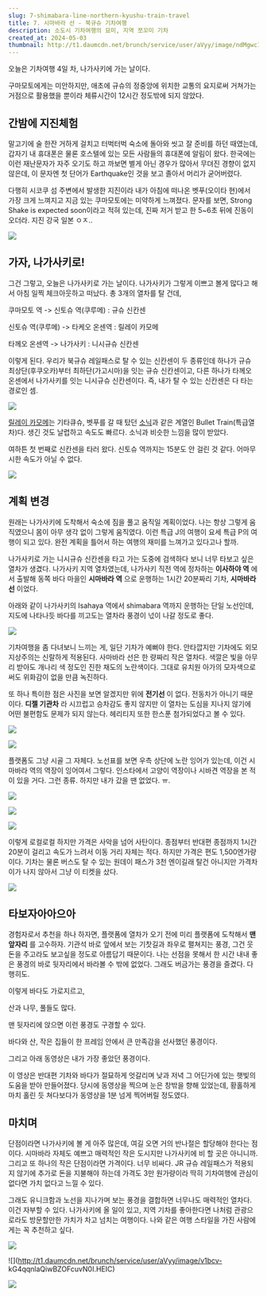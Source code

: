 ```yaml
---
slug: 7-shimabara-line-northern-kyushu-train-travel
title: 7. 시마바라 선 - 북규슈 기차여행
description: 소도시 기차여행의 묘미, 지역 쪼꼬미 기차
created_at: 2024-05-03
thumbnail: http://t1.daumcdn.net/brunch/service/user/aVyy/image/ndMgwc1pboSX6QGj23F_5YAesK0.HEIC
---
```


오늘은 기차여행 4일 차, 나가사키에 가는 날이다.

구마모토에게는 미안하지만, 애초에 규슈의 정중앙에 위치한 교통의 요지로써 거쳐가는 거점으로 활용했을 뿐이라 체류시간이 12시간 정도밖에 되지
않았다.

## **간밤에 지진체험**

말고기에 술 한잔 거하게 걸치고 터벅터벅 숙소에 돌아와 씻고 잘 준비를 하던 때였는데, 갑자기 내 휴대폰은 물론 호스텔에 있는 모든 사람들의
휴대폰에 알림이 왔다. 한국에는 이런 재난문자가 자주 오기도 하고 까보면 별게 아닌 경우가 많아서 무뎌진 경향이 없지 않은데, 이 문자엔 첫
단어가 Earthquake인 것을 보고 졸아서 머리가 굳어버렸다.

다행히 시코쿠 섬 주변에서 발생한 지진이라 내가 아침에 떠나온 벳푸(오이타 현)에서 가장 크게 느껴지고 지금 있는 쿠마모토에는 미약하게
느껴졌다. 문자를 보면, Strong Shake is expected soon이라고 적혀 있는데, 진짜 저거 받고 한 5~6초 뒤에 진동이
오더라. 지진 강국 일본 ㅇㅈ..

![](http://t1.daumcdn.net/brunch/service/user/aVyy/image/wN25k2Qvo7BtlAOrliZB3uJNKb0.jpg)

## **가자, 나가사키로!**

그건 그렇고, 오늘은 나가사키로 가는 날이다. 나가사키가 그렇게 이쁘고 볼게 많다고 해서 아침 일찍 체크아웃하고 떠났다. 총 3개의 열차를
탈 건데,

쿠마모토 역 -> 신토슈 역(쿠루메) : 규슈 신칸센

신토슈 역(쿠루메) -> 타케오 온센역 : 릴레이 카모메

타께오 온센역 -> 나가사키 : 니시규슈 신칸센

이렇게 된다. 우리가 북규슈 레일패스로 탈 수 있는 신칸센이 두 종류인데 하나가 규슈 최상단(후쿠오카)부터 최하단(가고시마)을 잇는 규슈
신칸센이고, 다른 하나가 타께오 온센에서 나가사키를 잇는 니시규슈 신칸센이다. 즉, 내가 탈 수 있는 신칸센은 다 타는 경로인 셈.

![](http://t1.daumcdn.net/brunch/service/user/aVyy/image/f2-lz1OqLa95JCDbCZtVKjzl534.jpeg)

[릴레이 카모메](https://www.jrkyushu.co.jp/english/train/asoboy.html)는 기타큐슈, 벳푸를 갈 때
탔던 [소닉](https://brunch.co.kr/@dlsghwns/134)과 같은 계열인 Bullet Train(특급열차)다. 생긴 것도
날렵하고 속도도 빠르다. 소닉과 비슷한 느낌을 많이 받았다.

여하튼 첫 번째로 신칸센을 타러 왔다. 신토슈 역까지는 15분도 안 걸린 것 같다. 어마무시한 속도가 아닐 수 없다.

![](http://t1.daumcdn.net/brunch/service/user/aVyy/image/YJ3yt52hfmqNtMbwe9PSYYSQkTs.HEIC)

## **계획 변경**

원래는 나가사키에 도착해서 숙소에 짐을 풀고 움직일 계획이었다. 나는 항상 그렇게 움직였으니 몸이 아무 생각 없이 그렇게 움직였다. 이런
특급 J의 여행이 요세 특급 P의 여행이 되고 있다. 완전 계획을 틀어서 하는 여행의 재미를 느껴가고 있다고나 할까.

나가사키로 가는 니시규슈 신칸센을 타고 가는 도중에 검색하다 보니 너무 타보고 싶은 열차가 생겼다. 나가사키 지역 열차였는데, 나가사키 직전
역에 정차하는 **이사하야 역** 에서 출발해 동쪽 바다 마을인 **시마바라 역** 으로 운행하는 1시간 20분짜리 기차, **시마바라
선** 이었다.

아래와 같이 나가사키의 Isahaya 역에서 shimabara 역까지 운행하는 단일 노선인데, 지도에 나타나듯 바다를 끼고도는 열차라 풍경이
넋이 나갈 정도로 좋다.

![](http://t1.daumcdn.net/brunch/service/user/aVyy/image/GxLHcQW1P80W6iQQiSkHkEp32KE.jpeg)

기차여행을 좀 다녀보니 느끼는 게, 일단 기차가 예뻐야 한다. 안타깝지만 기차에도 외모지상주의는 신랄하게 적용된다. 사마바라 선은 한 량짜리
작은 열차다. 색깔은 빛을 아무리 받아도 개나리 색 정도인 진한 채도의 노란색이다. 그대로 유치원 아가의 모자색으로 써도 위화감이 없을 만큼
녹진하다.

또 하나 특이한 점은 사진을 보면 알겠지만 위에 **전기선** 이 없다. 전동차가 아니기 때문이다. **디젤 기관차** 라 시끄럽고 승차감도
좋지 않지만 이 열차는 도심을 지나지 않기에 어떤 불편함도 문제가 되지 않는다. 헤리티지 또한 한스푼 첨가되었다고 볼 수 있다.

![](http://t1.daumcdn.net/brunch/service/user/aVyy/image/O2LFSKUoBKNbzi7qF8tsuy2cA2o.heic)

![](http://t1.daumcdn.net/brunch/service/user/aVyy/image/AqB3xlNm8Hbtduo26wx_VxrjP5o.heic)

플랫폼도 그냥 시골 그 자체다. 노선표를 보면 우측 상단에 노란 잉어가 있는데, 이건 시마바라 역의 역장이 잉어여서 그렇다. 인스타에서
고양이 역장이나 시바견 역장을 본 적이 있을 거다. 그런 종류. 하지만 내가 갔을 땐 없었다. ㅠ.

![](http://t1.daumcdn.net/brunch/service/user/aVyy/image/1t07Dj_zJqHvDREUu5UeGzruZrU.heic)

![](http://t1.daumcdn.net/brunch/service/user/aVyy/image/WzKYCSW1mmtZlyPkoS9gvWzkJNc.heic)

![](http://t1.daumcdn.net/brunch/service/user/aVyy/image/4mjgmqHaXMyAGsip92kU8hDyR4c.heic)

이렇게 로컬로컬 하지만 가격은 사악을 넘어 사탄이다. 종점부터 반대편 종점까지 1시간 20분이 걸리고 속도가 느려서 이동 거리 자체는 적다.
하지만 가격은 편도 1,500엔가량이다. 기차는 물론 버스도 탈 수 있는 원데이 패스가 3천 엔이길래 탈건 아니지만 가격차이가 나지 않아서
그냥 이 티켓을 샀다.

![](http://t1.daumcdn.net/brunch/service/user/aVyy/image/waOxl9mpXax2GVsZ4eNXrYHzODI.HEIC)

## **타보자아아으아**

경험자로서 추천을 하나 하자면, 플랫폼에 열차가 오기 전에 미리 플랫폼에 도착해서 **맨 앞자리** 를 고수하자. 기관석 바로 앞에서 보는
기찻길과 좌우로 펼쳐지는 풍경, 그건 웃돈을 주고라도 보고싶을 정도로 아름답기 때문이다. 나는 선점을 못해서 한 시간 내내 좋은 풍경의 바로
뒷자리에서 바라볼 수 밖에 없었다. 그래도 버금가는 풍경을 즐겼다. 다행히도.

이렇게 바다도 가로지르고,

산과 나무, 풀들도 많다.

맨 뒷자리에 앉으면 이런 풍경도 구경할 수 있다.

바다와 산, 작은 집들이 한 프레임 안에서 큰 만족감을 선사했던 풍경이다.

그리고 아래 동영상은 내가 가장 좋았던 풍경이다.

이 영상은 반대편 기차와 바다가 절묘하게 엇갈리며 낮과 저녁 그 어딘가에 있는 햇빛의 도움을 받아 만들어졌다. 당시에 동영상을 찍으며 눈은
창밖을 향해 있었는데, 황홀하게 마치 홀린 듯 쳐다보다가 동영상을 1분 넘게 찍어버릴 정도였다.

## 마치며

단점이라면 나가사키에 볼 게 아주 많은데, 여길 오면 거의 반나절은 할당해야 한다는 점이다. 시마바라 자체도 예쁘고 매력적인 작은 도시지만
나가사키에 비 할 곳은 아니니까. 그리고 또 하나의 작은 단점이라면 가격이다. 너무 비싸다. JR 규슈 레일패스가 적용되지 않기에 추가로
돈을 지불해야 하는데 가격도 3만 원가량이라 딱히 기차여행에 관심이 없다면 가치 없다고 느낄 수 있다.

그래도 유니크함과 노선을 지나가며 보는 풍경을 결합하면 너무나도 매력적인 열차다. 이건 자부할 수 있다. 나가사키에 올 일이 있고, 지역
기차를 좋아한다면 나처럼 관광으로라도 방문할만한 가치가 차고 넘치는 여행이다. 나와 같은 여행 스타일을 가진 사람에게는 꼭 추천하고 싶다.

![](http://t1.daumcdn.net/brunch/service/user/aVyy/image/R1UHiodppfPBqjUAI_Ec61VDfPk.HEIC)

![](http://t1.daumcdn.net/brunch/service/user/aVyy/image/v1bcv-
kG4qqnlaQiwBZOFcuvN0I.HEIC)

![](http://t1.daumcdn.net/brunch/service/user/aVyy/image/091WqFrRk9b9DrUTyEfJQPzYHEk.HEIC)
